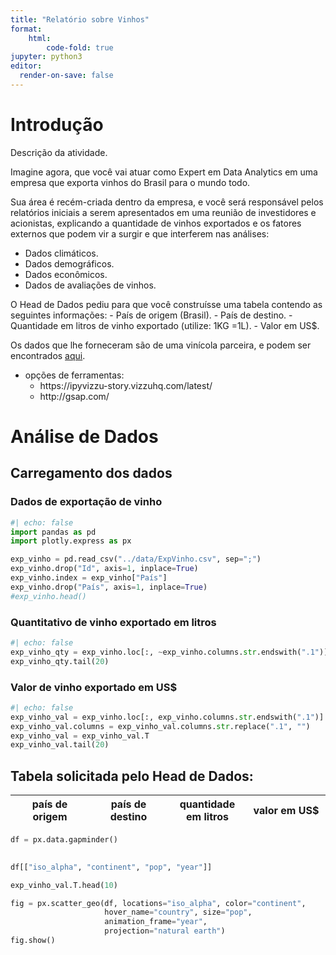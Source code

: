 ```yaml
---
title: "Relatório sobre Vinhos"
format: 
    html:
        code-fold: true
jupyter: python3
editor:
  render-on-save: false
---
```



# Introdução

Descrição da atividade.

Imagine agora, que você vai atuar como Expert em Data Analytics em uma empresa que exporta vinhos do Brasil para o mundo todo.

Sua área é recém-criada dentro da empresa, e você será responsável pelos relatórios iniciais a serem apresentados em uma reunião de investidores e acionistas, explicando a quantidade de vinhos exportados e os fatores externos que podem vir a surgir e que interferem nas análises:

- 	Dados climáticos.
- 	Dados demográficos.
- 	Dados econômicos.
- 	Dados de avaliações de vinhos.
  
O Head de Dados pediu para que você construísse uma tabela contendo as seguintes informações:
-   País de origem (Brasil).
- 	País de destino.
- 	Quantidade em litros de vinho exportado (utilize: 1KG =1L).
- 	Valor em US$.

Os dados que lhe forneceram são de uma vinícola parceira, e podem ser encontrados  [aqui](http://vitibrasil.cnpuv.embrapa.br/index.php?opcao=opt_01).


- opções de ferramentas:
  - https://ipyvizzu-story.vizzuhq.com/latest/
  - http://gsap.com/

# Análise de Dados

## Carregamento dos dados


### Dados de exportação de vinho

```python
#| echo: false
import pandas as pd
import plotly.express as px

exp_vinho = pd.read_csv("../data/ExpVinho.csv", sep=";")
exp_vinho.drop("Id", axis=1, inplace=True)
exp_vinho.index = exp_vinho["País"]
exp_vinho.drop("País", axis=1, inplace=True)
#exp_vinho.head()

```


### Quantitativo de vinho exportado em litros


```python
#| echo: false
exp_vinho_qty = exp_vinho.loc[:, ~exp_vinho.columns.str.endswith(".1")].T
exp_vinho_qty.tail(20)


```

### Valor de vinho exportado em US$

```python
#| echo: false
exp_vinho_val = exp_vinho.loc[:, exp_vinho.columns.str.endswith(".1")]
exp_vinho_val.columns = exp_vinho_val.columns.str.replace(".1", "")
exp_vinho_val = exp_vinho_val.T
exp_vinho_val.tail(20)

```

## Tabela solicitada pelo Head de Dados:

| país de origem | país de destino | quantidade em litros | valor em US$ |
| --- | --- | --- | --- |

```python

df = px.data.gapminder()

  
df[["iso_alpha", "continent", "pop", "year"]]

```


```python
exp_vinho_val.T.head(10)


```

```python
fig = px.scatter_geo(df, locations="iso_alpha", color="continent",
                     hover_name="country", size="pop",
                     animation_frame="year",
                     projection="natural earth")
fig.show()

```

